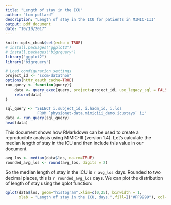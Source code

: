 ```yaml
---
title: "Length of stay in the ICU"
author: "tom pollard"
description: "Length of stay in the ICU for patients in MIMIC-III"
output: pdf_document
date: "10/10/2017"
---
```


```r
knitr::opts_chunk$set(echo = TRUE)
# install.packages("ggplot2")
# install.packages("bigrquery")
library("ggplot2")
library("bigrquery")
```


```r
# Load configuration settings
project_id <- "sccm-datathon"
options(httr_oauth_cache=TRUE)
run_query <- function(query){
    data <- query_exec(query, project=project_id, use_legacy_sql = FALSE)
    return(data)
}
```


```r
sql_query <- "SELECT i.subject_id, i.hadm_id, i.los
              FROM `physionet-data.mimiciii_demo.icustays` i;"
data <- run_query(sql_query)
head(data)
```

This document shows how RMarkdown can be used to create a reproducible analysis using MIMIC-III (version 1.4). Let's calculate the median length of stay in the ICU and then include this value in our document.

```r
avg_los <- median(data$los, na.rm=TRUE)
rounded_avg_los <- round(avg_los, digits = 2)
```

So the median length of stay in the ICU is `r avg_los` days. Rounded to two decimal places, this is `r rounded_avg_los` days. We can plot the distribution of length of stay using the qplot function:   
   
   
```r
qplot(data$los, geom="histogram",xlim=c(0,25), binwidth = 1,
      xlab = "Length of stay in the ICU, days.",fill=I("#FF9999"), col=I("white"))
```